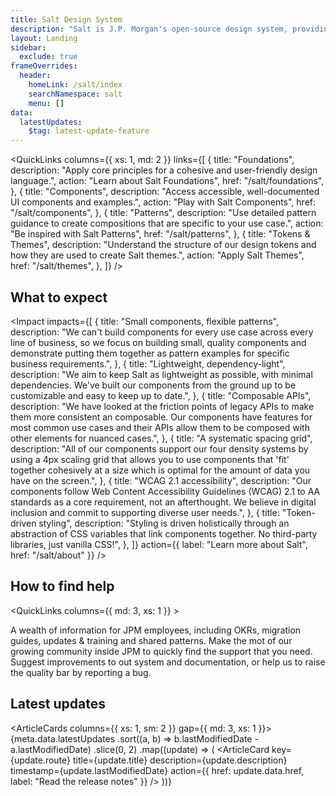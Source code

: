 ```yaml
---
title: Salt Design System
description: "Salt is J.P. Morgan's open-source design system, providing accessible components and extensive design resources to create exceptional digital experiences across lines of business."
layout: Landing
sidebar:
  exclude: true
frameOverrides:
  header:
    homeLink: /salt/index
    searchNamespace: salt
    menu: []
data:
  latestUpdates:
    $tag: latest-update-feature
---
```


<QuickLinks
  columns={{ xs: 1, md: 2 }}
  links={[
    {
      title: "Foundations",
      description:
        "Apply core principles for a cohesive and user-friendly design language.",
      action: "Learn about Salt Foundations",
      href: "/salt/foundations",
    },
    {
      title: "Components",
      description:
        "Access accessible, well-documented UI components and examples.",
      action: "Play with Salt Components",
      href: "/salt/components",
    },
    {
      title: "Patterns",
      description:
        "Use detailed pattern guidance to create compositions that are specific to your use case.",
      action: "Be inspired with Salt Patterns",
      href: "/salt/patterns",
    },
    {
      title: "Tokens & Themes",
      description:
        "Understand the structure of our design tokens and how they are used to create Salt themes.",
      action: "Apply Salt Themes",
      href: "/salt/themes",
    },
  ]}
/>

## What to expect

<Impact
  impacts={[
    {
      title: "Small components, flexible patterns",
      description:
        "We can't build components for every use case across every line of business, so we focus on building small, quality components and demonstrate putting them together as pattern examples for specific business requirements.",
    },
    {
      title: "Lightweight, dependency-light",
      description:
        "We aim to keep Salt as lightweight as possible, with minimal dependencies. We've built our components from the ground up to be customizable and easy to keep up to date.",
    },
    {
      title: "Composable APIs",
      description:
        "We have looked at the friction points of legacy APIs to make them more consistent an composable. Our components have features for most common use cases and their APIs allow them to be composed with other elements for nuanced cases.",
    },
    {
      title: "A systematic spacing grid",
      description:
        "All of our components support our four density systems by using a 4px scaling grid that allows you to use components that 'fit' together cohesively at a size which is optimal for the amount of data you have on the screen.",
    },
    {
      title: "WCAG 2.1 accessibility",
      description:
        "Our components follow Web Content Accessibility Guidelines (WCAG) 2.1 to AA standards as a core requirement, not an afterthought. We believe in digital inclusion and commit to supporting diverse user needs.",
    },
    {
      title: "Token-driven styling",
      description:
        "Styling is driven holistically through an abstraction of CSS variables that link components together. No third-party libraries, just vanilla CSS!",
    },
  ]}
  action={{ label: "Learn more about Salt", href: "/salt/about" }}
/>

## How to find help

<QuickLinks columns={{ md: 3, xs: 1 }} >
    
  <QuickLink title="J.P. Morgan internal resources" action="Visit Salt's internal site" href="https://go/salt-ds">
    A wealth of information for JPM employees, including OKRs, migration guides, updates & training and shared patterns.
  </QuickLink>
    
  <QuickLink title="J.P. Morgan contributor" action="Get help from the team and community" href="https://go/salt-ds">
      Make the mot of our growing community inside JPM to quickly find the support that you need.
  </QuickLink>
    
  <QuickLink title="External contributor" action="Access Open Source support" href="/salt/support-and-contributions/index">
     Suggest improvements to out system and documentation, or help us to raise the quality bar by reporting a bug.
  </QuickLink>

</QuickLinks>

## Latest updates

<ArticleCards columns={{ xs: 1, sm: 2 }} gap={{ md: 3, xs: 1 }}>
  {meta.data.latestUpdates
    .sort((a, b) => b.lastModifiedDate - a.lastModifiedDate)
    .slice(0, 2)
    .map((update) => (
      <ArticleCard
        key={update.route}
        title={update.title}
        description={update.description}
        timestamp={update.lastModifiedDate}
        action={{ href: update.data.href, label: "Read the release notes" }}
      />
    ))}
</ArticleCards>
